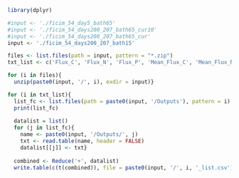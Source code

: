 ```r
library(dplyr)

#input <- './ficim_54_day5_bath65'
#input <- './ficim_54_days200_207_bath65_cur10'
#input <- './ficim_54_days200_207_bath65_cur'
input <- './ficim_54_days200_207_bath15'

files <- list.files(path = input, pattern = "*.zip")
txt_list <- c('Flux_C', 'Flux_N', 'Flux_P', 'Mean_Flux_C', 'Mean_Flux_N', 'Mean_Flux_P') 

for (i in files){
  unzip(paste0(input, '/', i), exdir = input)}

for (i in txt_list){
  list_fc <- list.files(path = paste0(input, '/Outputs'), pattern = i)
  print(list_fc)
  
  datalist = list()
  for (j in list_fc){
    name <- paste0(input, '/Outputs/', j)
    txt <- read.table(name, header = FALSE)
    datalist[[j]] <- txt}
  
  combined <- Reduce('+', datalist)
  write.table(c(t(combined)), file = paste0(input, '/', i, '_list.csv'), row.names=FALSE, col.names=FALSE, sep=",")}
```

